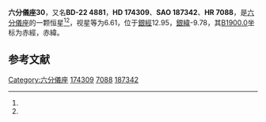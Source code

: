 {{Starbox begin
| name = 六分儀座30
}}
{{Starbox observe
| epoch = [[J2000.0|J2000.0]]
| constell = [[六分儀座|六分儀座]]<ref name=SIMBAD>{{cite web
 | url=http://simbad.u-strasbg.fr/simbad/sim-id?Ident=HR+7088
 | title=Pulsating variable Star
 | publisher=Centre de Données astronomiques de Strasbourg
 | work=SIMBAD
 | accessdate=2012-07-13
 | archive-date=2016-03-17
 | archive-url=https://web.archive.org/web/20160317170854/http://simbad.u-strasbg.fr/simbad/sim-id?Ident=HR+7088
 | dead-url=no
 }}</ref><ref name=DATA>{{cite web
 | url=http://vizier.u-strasbg.fr/viz-bin/VizieR-5?-out.add=.&-source=5050&-corr=PK=HR&-out.max=9999&HR=7088
 | title=VizieR Detailed Page
 | accessdate=2012-07-13
 | archive-date=2016-03-05
 | archive-url=https://web.archive.org/web/20160305032329/http://vizier.u-strasbg.fr/viz-bin/VizieR-5?-out.add=.&-source=5050&-corr=PK=HR&-out.max=9999&HR=7088
 | dead-url=no
 }}</ref>
| 星官 = 
| ra = {{RA|18|50|50.5}}<ref name=SIMBAD /><ref name=DATA />
| dec = {{DEC|-22|9|44}}<ref name=SIMBAD /><ref name=DATA />
| appmag_v = 6.61<ref name=SIMBAD /><ref name=DATA />
}}
{{Starbox character
| class = A7III<ref name=SIMBAD /><ref name=DATA />
| b-v = 0.38<ref name=SIMBAD /><ref name=DATA />
| u-b = 0.29<ref name=SIMBAD /><ref name=DATA />
| r-i = <ref name=SIMBAD /><ref name=DATA />
| variable = 
}}
{{Starbox astrometry
| radial_v = 0.29
| prop_mo_ra = -35
| parallax = 
| p_error = 
}}
{{Starbox catalog
| names =BD-22 4881，[[SAO星表|SAO]] 187342，[[HD星表|HD]] 174309，[[HR星表|HR]] 7088}}
{{Starbox reference |Simbad=HR+7088}}
{{Starbox end}}

'''六分儀座30'''，又名'''BD-22 4881'''，'''HD 174309'''、'''SAO 187342'''、'''HR 7088'''，是[[六分儀座|六分儀座]]的一颗恒星<ref name=SIMBAD /><ref name=DATA />，视星等为6.61，位于[[銀道座標系|銀經]]12.95，[[銀道座標系|銀緯]]-9.78，其[[B1900.0|B1900.0]]坐标为赤經{{RA|18|44|49.8}}，赤緯{{DEC|-22|-9.78|36}}。

== 参考文献 ==
{{reflist}}

{{六分仪座恒星}}

[[Category:六分儀座|Category:六分儀座]]
[[Category:HD和HDE天體|174309]]
[[Category:HR天體|7088]]
[[Category:SAO天體|187342]]


{{star-stub}}